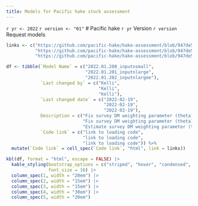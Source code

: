 ```yaml
---
title: Models for Pacific hake stock assessment
---
```


`r yr <- 2022`
`r version <- "01"`
# Pacific hake `r yr` Version `r version` Request models

```r
links <- c("https://github.com/pacific-hake/hake-assessment/blob/947de55a5943aa6ca471e7e1077720c3c19682be/R/model-setup.R#L298",
           "https://github.com/pacific-hake/hake-assessment/blob/947de55a5943aa6ca471e7e1077720c3c19682be/R/model-setup.R#L298",
           "https://github.com/pacific-hake/hake-assessment/blob/947de55a5943aa6ca471e7e1077720c3c19682be/R/model-setup.R#L298")

df <- tibble(`Model Name` = c("2022.01.200_inputnsmall",
                              "2022.01.201_inputnlarge",
                              "2022.01.202_inputnlargee"),
             `Last changed by` = c("Kelli",
                                   "Kelli",
                                   "Kelli"),
             `Last changed date` = c("2022-02-19",
                                     "2022-02-19",
                                     "2022-02-19"),
             Description = c("Fix survey DM weighting parameter (theta) and multiply input sample size by 0.2",
                             "Fix survey DM weighting parameter (theta) and multiply input sample size by 2",
                             "Estimate survey DM weighting parameter (theta) and multiply input sample size by 2"),
             `Code link` = c("link to loading code",
                             "link to loading code",
                             "link to loading code")) %>%
  mutate(`Code link` = cell_spec(`Code link`, "html", link = links))

kbl(df, format = "html", escape = FALSE) |> 
  kable_styling(bootstrap_options = c("striped", "hover", "condensed", "responsive"),
                font_size = 16) |> 
  column_spec(1, width = "20em") |> 
  column_spec(2, width = "15em") |> 
  column_spec(3, width = "15em") |> 
  column_spec(4, width = "30em") |> 
  column_spec(5, width = "20em")
```